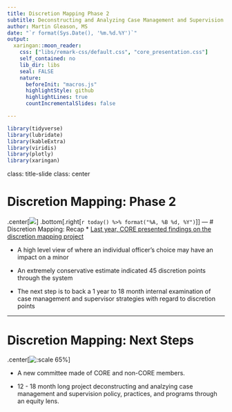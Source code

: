 ```yaml
---
title: Discretion Mapping Phase 2
subtitle: Deconstructing and Analyzing Case Management and Supervision (test)
author: Martin Gleason, MS
date: "`r format(Sys.Date(), '%m.%d.%Y')`"
output:
  xaringan::moon_reader:
    css: ["libs/remark-css/default.css", "core_presentation.css"]
    self_contained: no
    lib_dir: libs
    seal: FALSE
    nature:
      beforeInit: "macros.js"
      highlightStyle: github
      highlightLines: true
      countIncrementalSlides: false

---
```

```r
library(tidyverse) 
library(lubridate)
library(kableExtra)
library(viridis)
library(plotly)
library(xaringan)

```
class: title-slide
class: center

# Discretion Mapping: Phase 2
.center[![](img/core_logo.png)]
.bottom[.right[`r today() %>% format("%A, %B %d, %Y")`]]
---
# Discretion Mapping: Recap
*  [Last  year, CORE presented findings on the discretion mapping project](https://martin-gleason.github.io/discretion-mapping/discretion_presentation.html)

  * A high level view of where an individual officer’s choice may have an impact on a minor
  
  * An extremely conservative estimate indicated 45 discretion points through the system

* The next step is to back a 1 year to 18 month internal examination of case management and supervisor strategies with regard to discretion points

---
# Discretion Mapping: Next Steps

.center[![:scale 65%](img/discretion_mapping.gif)]

* A new committee made of CORE and non-CORE members.

* 12 - 18 month long project deconstructing and analzying case management and supervision policy, practices, and programs through an equity lens.










